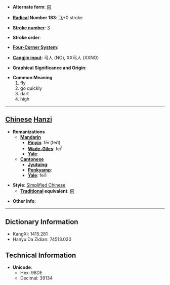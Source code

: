 * '''Alternate form''': [[飛]]

* '''[[Wiktionary:Chinese radical index| Radical]] Number 183''': [[Wiktionary:Chinese radical index 飞|飞]]+0 stroke

* '''[[Wiktionary:Chinese total strokes index|Stroke number]]''': [[Wiktionary:Chinese total strokes index 3|3]]

* '''Stroke order''': 

* '''[[Wiktionary:Chinese four corner index|Four-Corner System]]''': 

* '''[[Wiktionary:Chinese Cangjie index|Cangjie input]]''': 弓人 (NO), XX弓人 (XXNO)

* '''Graphical Significance and Origin''': 

* '''Common Meaning'''
*#fly
*# go quickly
*# dart
*# high


----

== [[Chinese]] [[Hanzi]] ==

* '''Romanizations'''
** '''[[Mandarin]]'''
*** '''[[Pinyin]]''': fēi (fei1)
*** '''[[Wade-Giles]]''': fei<sup>1</sup>
*** '''[[Yale]]''': 
** '''[[Cantonese]]'''
*** '''[[Jyutping]]''':
*** '''[[Penkyamp]]''': 
*** '''[[Yale]]''': fei1

* '''Style''': [[Simplified Chinese]] 
** '''[[Traditional Chinese|Traditional]] equivalent''': [[飛]]

* '''Other info''': 

----

== Dictionary Information ==

* KangXi: 1415.281
* Hanyu Da Zidian: 74513.020

== Technical Information ==

* '''Unicode''':
** Hex: 98DE
** Decimal: 39134